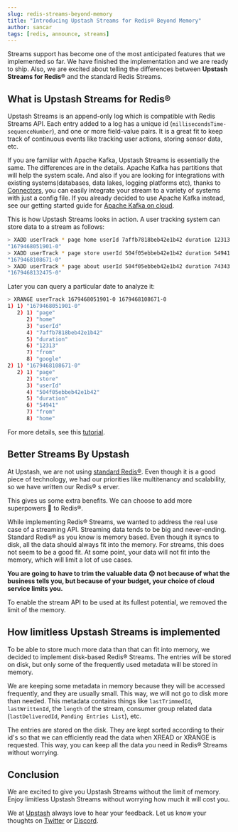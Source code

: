 ```yaml
---
slug: redis-streams-beyond-memory
title: "Introducing Upstash Streams for Redis® Beyond Memory"
author: sancar
tags: [redis, announce, streams]
---
```


Streams support has become one of the most anticipated features that we implemented so far.
We have finished the implementation and we are ready to ship. Also, we are excited about telling the differences between 
**Upstash Streams for Redis®** and the standard Redis Streams.

## What is Upstash Streams for Redis®

Upstash Streams is an append-only log which is compatible with Redis Streams API. Each entry added to a log has a unique id (`millisecondsTime-sequenceNumber`), and
one or more field-value pairs. It is a great fit to keep track of continuous events like 
tracking user actions, storing sensor data, etc. 

If you are familiar with Apache Kafka, Upstash Streams is essentially the same. The differences are in the details.
Apache Kafka has partitions that will help the system scale. And also if you are looking for integrations
with existing systems(databases, data lakes, logging platforms etc), thanks to [Connectors](http://localhost:3000/blog/kafka-connectors), you can 
easily integrate your stream to a variety of systems with just a config file. 
If you already decided to use Apache Kafka instead, see our getting started guide for [Apache Kafka on cloud](https://docs.upstash.com/kafka).

This is how Upstash Streams looks in action. A user tracking system can store data to a stream as follows:

```bash
> XADD userTrack * page home userId 7affb7818beb42e1b42 duration 12313 from google
"1679468051901-0"
> XADD userTrack * page store userId 504f05ebbeb42e1b42 duration 54941 from home
"1679468108671-0"
> XADD userTrack * page about userId 504f05ebbeb42e1b42 duration 74343 from home
"1679468132475-0"
```

Later you can query a particular date to analyze it:

```bash
> XRANGE userTrack 1679468051901-0 1679468108671-0
1) 1) "1679468051901-0"
   2) 1) "page"
      2) "home"
      3) "userId"
      4) "7affb7818beb42e1b42"
      5) "duration"
      6) "12313"
      7) "from"
      8) "google"
2) 1) "1679468108671-0"
   2) 1) "page"
      2) "store"
      3) "userId"
      4) "504f05ebbeb42e1b42"
      5) "duration"
      6) "54941"
      7) "from"
      8) "home"
```

For more details, see this [tutorial](https://redis.io/docs/data-types/streams-tutorial/). 

##  Better Streams By Upstash

At Upstash, we are not using [standard Redis®](https://github.com/redis/redis). Even though it is a good piece of technology, 
we had our priorities like multitenancy and scalability, so we have written our Redis® s  erver.

This gives us some extra benefits. We can choose to add more superpowers 🦸 to Redis®. 

While implementing Redis® Streams, we wanted to address the real use case of a streaming API. Streaming data tends to be big and never-ending.
Standard Redis® as you know is memory based. Even though it syncs to disk, all the data should always fit into the memory.
For streams, this does not seem to be a good fit. At some point, your data will not fit into the memory, which will limit a lot of use cases.

**You are going to have to trim the valuable data 😞 not because of what the business tells you, but because of your budget, your choice of cloud service limits you.**

To enable the stream API to be used at its fullest potential, we removed the limit of the memory. 

## How limitless Upstash Streams is implemented

To be able to store much more data than that can fit into memory, we decided to implement disk-based Redis® Streams. 
The entries will be stored on disk, but only some of the frequently used metadata will be stored in memory.

We are keeping some metadata in memory because they will be accessed frequently, and they are usually small. 
This way, we will not go to disk more than needed. This metadata contains things like `lastTrimmedId`, `lastWrittenId`, the `length` of the stream, 
consumer group related data (`lastDeliveredId`, `Pending Entries List`), etc.

The entries are stored on the disk. They are kept sorted according to their id's so that we can efficiently read the data when 
XREAD or XRANGE is requested. This way, you can keep all the data you need in Redis® Streams without worrying.

## Conclusion

We are excited to give you Upstash Streams without the limit of memory.
Enjoy limitless Upstash Streams without worrying how much it will cost you.

We at [Upstash](https://upstash.com/) always love to hear your feedback. Let us know your thoughts on [Twitter](https://twitter.com/upstash) or [Discord](https://discord.gg/w9SenAtbme).
